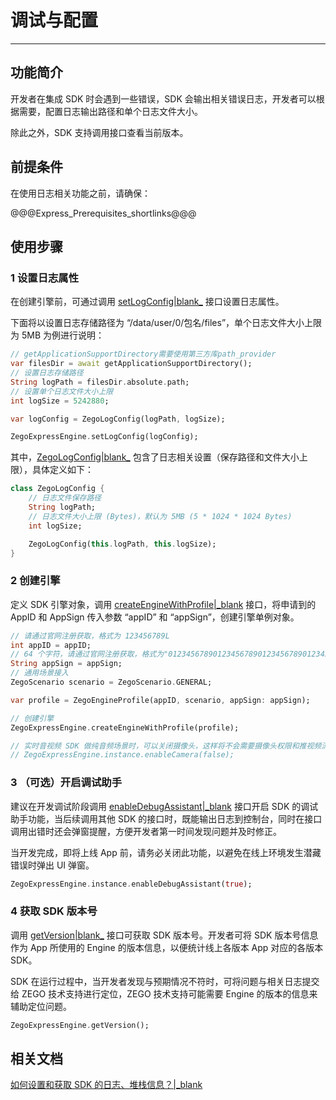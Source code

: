 # 调试与配置

- - -

## 功能简介

开发者在集成 SDK 时会遇到一些错误，SDK 会输出相关错误日志，开发者可以根据需要，配置日志输出路径和单个日志文件大小。

除此之外，SDK 支持调用接口查看当前版本。

## 前提条件

在使用日志相关功能之前，请确保：

@@@Express_Prerequisites_shortlinks@@@

## 使用步骤

### 1 设置日志属性 

在创建引擎前，可通过调用 [setLogConfig\|blank_](/unique-api/express-video-sdk/zh/dart_flutter/zego_express_engine/ZegoExpressEngine/setLogConfig.html) 接口设置日志属性。

下面将以设置日志存储路径为 “/data/user/0/包名/files”，单个日志文件大小上限为 5MB 为例进行说明：

```dart
// getApplicationSupportDirectory需要使用第三方库path_provider
var filesDir = await getApplicationSupportDirectory();
// 设置日志存储路径
String logPath = filesDir.absolute.path;
// 设置单个日志文件大小上限
int logSize = 5242880;

var logConfig = ZegoLogConfig(logPath, logSize);

ZegoExpressEngine.setLogConfig(logConfig);
```


其中，[ZegoLogConfig\|blank_](/unique-api/express-video-sdk/zh/dart_flutter/zego_express_engine/ZegoLogConfig-class.html) 包含了日志相关设置（保存路径和文件大小上限），具体定义如下：

```dart
class ZegoLogConfig {
    // 日志文件保存路径
    String logPath;
    // 日志文件大小上限 (Bytes)，默认为 5MB (5 * 1024 * 1024 Bytes)
    int logSize;

    ZegoLogConfig(this.logPath, this.logSize);
}
```

### 2 创建引擎  

定义 SDK 引擎对象，调用 [createEngineWithProfile\|_blank](/unique-api/express-video-sdk/zh/dart_flutter/zego_express_engine/ZegoExpressEngine/createEngineWithProfile.html) 接口，将申请到的 AppID 和 AppSign 传入参数 “appID” 和 “appSign”，创建引擎单例对象。


```dart
// 请通过官网注册获取，格式为 123456789L 
int appID = appID;
// 64 个字符，请通过官网注册获取，格式为"0123456789012345678901234567890123456789012345678901234567890123" 
String appSign = appSign;
// 通用场景接入 
ZegoScenario scenario = ZegoScenario.GENERAL;

var profile = ZegoEngineProfile(appID, scenario, appSign: appSign);

// 创建引擎 
ZegoExpressEngine.createEngineWithProfile(profile);

// 实时音视频 SDK 做纯音频场景时，可以关闭摄像头，这样将不会需要摄像头权限和推视频流
// ZegoExpressEngine.instance.enableCamera(false);
```  

### 3 （可选）开启调试助手

建议在开发调试阶段调用 [enableDebugAssistant\|_blank](/unique-api/express-video-sdk/zh/dart_flutter/zego_express_engine/ZegoExpressEngine/enableDebugAssistant.html) 接口开启 SDK 的调试助手功能，当后续调用其他 SDK 的接口时，既能输出日志到控制台，同时在接口调用出错时还会弹窗提醒，方便开发者第一时间发现问题并及时修正。

<div class="mk-warning">


当开发完成，即将上线 App 前，请务必关闭此功能，以避免在线上环境发生潜藏错误时弹出 UI 弹窗。
</div>


```dart
ZegoExpressEngine.instance.enableDebugAssistant(true);
```
### 4 获取 SDK 版本号

调用 [getVersion\|blank_](/unique-api/express-video-sdk/zh/dart_flutter/zego_express_engine/ZegoExpressEngine/getVersion.html) 接口可获取 SDK 版本号。开发者可将 SDK 版本号信息作为 App 所使用的 Engine 的版本信息，以便统计线上各版本 App 对应的各版本 SDK。

<div class="mk-hint">

SDK 在运行过程中，当开发者发现与预期情况不符时，可将问题与相关日志提交给 ZEGO 技术支持进行定位，ZEGO 技术支持可能需要 Engine 的版本的信息来辅助定位问题。

</div>

```dart
ZegoExpressEngine.getVersion();
```

## 相关文档

[如何设置和获取 SDK 的日志、堆栈信息？\|_blank](https://doc-zh.zego.im/faq/express_sdkLog)

